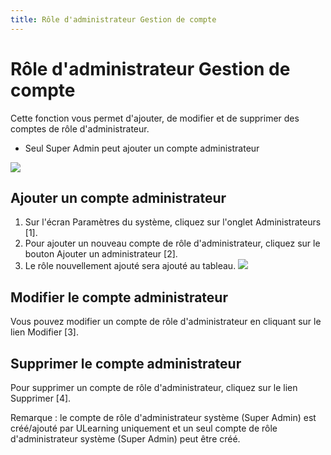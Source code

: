 ```yaml
---
title: Rôle d'administrateur Gestion de compte
---
```



# Rôle d'administrateur Gestion de compte

Cette fonction vous permet d'ajouter, de modifier et de supprimer des comptes de rôle d'administrateur. 
 
- Seul Super Admin peut ajouter un compte administrateur 
 
![]( /img/ulearning/admin/admin01.png) 

 ## Ajouter un compte administrateur 
 1. Sur l'écran Paramètres du système, cliquez sur l'onglet Administrateurs [1]. 
 2. Pour ajouter un nouveau compte de rôle d'administrateur, cliquez sur le bouton Ajouter un administrateur [2]. 
 3. Le rôle nouvellement ajouté sera ajouté au tableau. 
 ![]( /img/ulearning/admin/admin02.png) 

 ## Modifier le compte administrateur 
 Vous pouvez modifier un compte de rôle d'administrateur en cliquant sur le lien Modifier [3].

## Supprimer le compte administrateur 
Pour supprimer un compte de rôle d'administrateur, cliquez sur le lien Supprimer [4].

<Callout type="info" emoji="ℹ️">
  Remarque : le compte de rôle d'administrateur système (Super Admin) est créé/ajouté par ULearning uniquement et un seul compte de rôle d'administrateur système (Super Admin) peut être créé.
</Callout>

